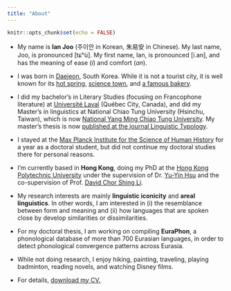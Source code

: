 ```yaml
---
title: "About"
---
```


```r
knitr::opts_chunk$set(echo = FALSE)
```

* My name is **Ian Joo** (주이안 in Korean, 朱易安 in Chinese). My last name, Joo, is pronounced [tɕʰù]. My first name, Ian, is pronounced [i.an], and has the meaning of ease (<em>i</em>) and comfort (<em>an</em>).

* I was born in [Daejeon](https://en.wikipedia.org/wiki/Daejeon), South Korea. While it is not a tourist city, it is well known for its [hot spring](https://en.wikipedia.org/wiki/Yuseong_Foot_Spa), [science town](https://en.wikipedia.org/wiki/Daedeok_Innopolis), and [a famous bakery](https://www.sungsimdangmall.co.kr/).

* I did my bachelor's in Literary Studies (focusing on Francophone literature) at [Université Laval](https://www.ulaval.ca/en) (Québec City, Canada), and did my Master's in linguistics at National Chiao Tung University (Hsinchu, Taiwan), which is now [National Yang Ming Chiao Tung University](https://www.nycu.edu.tw/en/). My master's thesis is now [published at the journal Linguistic Typology](https://doi.org/10.1515/lingty-2019-0030).

* I stayed at the [Max Planck Institute for the Science of Human History](https://www.shh.mpg.de/en) for a year as a doctoral student, but did not continue my doctoral studies there for personal reasons.

* I'm currently based in **Hong Kong**, doing my PhD at the [Hong Kong Polytechnic University](https://www.polyu.edu.hk/) under the supervision of Dr. [Yu-Yin Hsu](https://sites.google.com/site/youyinxu/) and the co-supervision of Prof. [David Chor Shing Li](https://scholar.google.com/citations?user=dzmp5e4AAAAJ). 

* My research interests are mainly **linguistic iconicity** and **areal linguistics**. In other words, I am interested in (i) the resemblance between form and meaning and (ii) how languages that are spoken close by develop similarities or dissimilarities.

* For my doctoral thesis, I am working on compiling **EuraPhon**, a phonological database of more than 700 Eurasian languages, in order to detect phonological convergence patterns across Eurasia.

* While not doing research, I enjoy hiking, painting, traveling, playing badminton, reading novels, and watching Disney films.

* For details, [download my CV.](CV.pdf)
